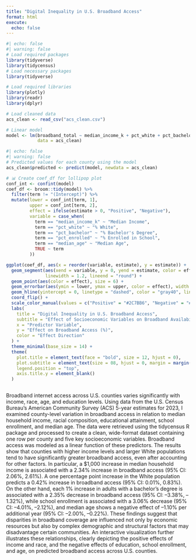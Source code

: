 ```yaml
---
title: "Digital Inequality in U.S. Broadband Access"
format: html
execute: 
  echo: false
---
```



```r
#| echo: false
#| warning: false
# Load required packages
library(tidyverse)
library(tidycensus)
# Load necessary packages
library(tidyverse)

# Load required libraries
library(plotly)
library(readr)
library(dplyr)

# Load cleaned data
acs_clean <- read_csv("acs_clean.csv")

```

```r
# Linear model
model <- lm(broadband_total ~ median_income_k + pct_white + pct_bachelor + pct_enrolled + median_age,
            data = acs_clean)
```



```r
#| echo: false
#| warning: false
# Predicted values for each county using the model
acs_clean$predicted <- predict(model, newdata = acs_clean)

```

```r
# 📊 Create coef_df for lollipop plot
conf_int <- confint(model)
coef_df <- broom::tidy(model) %>%
  filter(term != "(Intercept)") %>%
  mutate(lower = conf_int[term, 1],
         upper = conf_int[term, 2],
         effect = ifelse(estimate > 0, "Positive", "Negative"),
         variable = case_when(
           term == "median_income_k" ~ "Median Income",
           term == "pct_white" ~ "% White",
           term == "pct_bachelor" ~ "% Bachelor's Degree",
           term == "pct_enrolled" ~ "% Enrolled in School",
           term == "median_age" ~ "Median Age",
           TRUE ~ term
         ))

```

```r
ggplot(coef_df, aes(x = reorder(variable, estimate), y = estimate)) +
  geom_segment(aes(xend = variable, y = 0, yend = estimate, color = effect), 
               linewidth = 1.2, lineend = "round") +
  geom_point(aes(color = effect), size = 6) +
  geom_errorbar(aes(ymin = lower, ymax = upper, color = effect), width = 0.15, linewidth = 1) +
  geom_hline(yintercept = 0, linetype = "dashed", color = "gray40", linewidth = 1) +
  coord_flip() +
  scale_color_manual(values = c("Positive" = "#2C7BB6", "Negative" = "#D7191C")) +
  labs(
    title = "Digital Inequality in U.S. Broadband Access",
    subtitle = "Effect of Socioeconomic Variables on Broadband Availability(95% CI)",
    x = "Predictor Variable",
    y = "Effect on Broadband Access (%)",
    color = "Effect Direction"
  ) +
  theme_minimal(base_size = 14) +
  theme(
    plot.title = element_text(face = "bold", size = 12, hjust = 0),
    plot.subtitle = element_text(size = 08, hjust = 0, margin = margin(b = 10)),
    legend.position = "top",
    axis.title.y = element_blank()
  )



```

Broadband internet access across U.S. counties varies significantly with income, race, age, and education levels. Using data from the U.S. Census Bureau’s American Community Survey (ACS) 5-year estimates for 2023, I examined county-level variation in broadband access in relation to median household income, racial composition, educational attainment, school enrollment, and median age. The data were retrieved using the tidycensus R package and processed to create a clean, wide-format dataset containing one row per county and five key socioeconomic variables. Broadband access was modeled as a linear function of these predictors. The results show that counties with higher income levels and larger White populations tend to have significantly greater broadband access, even after accounting for other factors. In particular, a $1,000 increase in median household income is associated with a 2.34% increase in broadband access (95% CI: 2.06%, 2.61%). A one percentage point increase in the White population predicts a 0.42% increase in broadband access (95% CI: 0.01%, 0.83%). On the other hand, each 1% increase in adults with a bachelor’s degree is associated with a 2.35% decrease in broadband access (95% CI: –3.38%, –1.32%), while school enrollment is associated with a 3.06% decrease (95% CI: –4.01%, –2.12%), and median age shows a negative effect of –1.10% per additional year (95% CI: –2.00%, –0.22%). These findings suggest that disparities in broadband coverage are influenced not only by economic resources but also by complex demographic and structural factors that may disadvantage certain communities. An interactive visualization further illustrates these relationships, clearly depicting the positive effects of income and race, and the negative effects of education, school enrollment, and age, on predicted broadband access across U.S. counties.